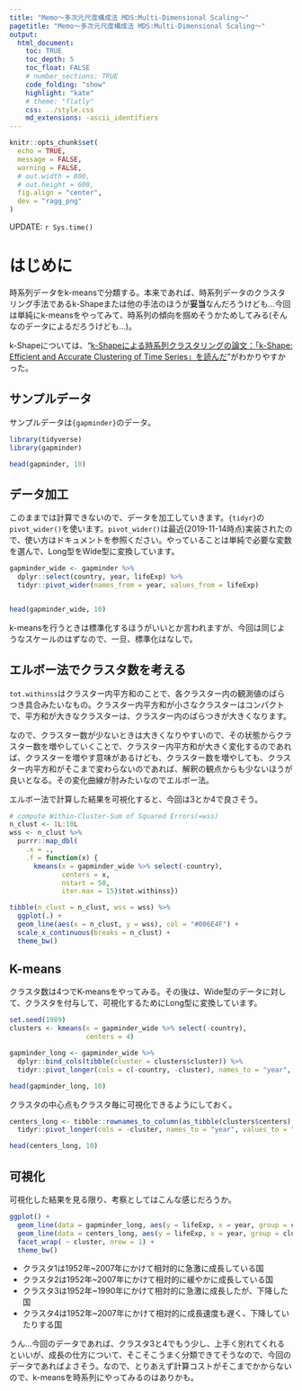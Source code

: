 ```yaml
---
title: "Memo〜多次元尺度構成法 MDS:Multi-Dimensional Scaling〜"
pagetitle: "Memo〜多次元尺度構成法 MDS:Multi-Dimensional Scaling〜"
output:
  html_document:
    toc: TRUE
    toc_depth: 5
    toc_float: FALSE
    # number_sections: TRUE
    code_folding: "show"
    highlight: "kate"
    # theme: "flatly"
    css: ../style.css
    md_extensions: -ascii_identifiers
---
```


```r
knitr::opts_chunk$set(
  echo = TRUE,
  message = FALSE,
  warning = FALSE,
  # out.width = 800,
  # out.height = 600,
  fig.align = "center",
  dev = "ragg_png"
)
```

<div class="update-right">
UPDATE: `r Sys.time()`
</div>

# はじめに
時系列データをk-meansで分類する。本来であれば、時系列データのクラスタリング手法であるk-Shapeまたは他の手法のほうが**妥当**なんだろうけども…今回は単純にk-meansをやってみて、時系列の傾向を掴めそうかためしてみる(そんなのデータによるだろうけども…)。

k-Shapeについては、"[k-Shapeによる時系列クラスタリングの論文：「k-Shape: Efficient and Accurate Clustering of Time Series」を読んだ](https://blog.tsurubee.tech/entry/2019/02/06/223555)"がわかりやすかった。

## サンプルデータ
サンプルデータは`{gapminder}`のデータ。

```r
library(tidyverse)
library(gapminder)

head(gapminder, 10)

```

## データ加工
このままでは計算できないので、データを加工していきます。`{tidyr}`の`pivot_wider()`を使います。`pivot_wider()`は最近(2019-11-14時点)実装されたので、使い方はドキュメントを参照ください。やっていることは単純で必要な変数を選んで、Long型をWide型に変換しています。

```r
gapminder_wide <- gapminder %>% 
  dplyr::select(country, year, lifeExp) %>% 
  tidyr::pivot_wider(names_from = year, values_from = lifeExp)


head(gapminder_wide, 10)

```

k-meansを行うときは標準化するほうがいいとか言われますが、今回は同じようなスケールのはずなので、一旦、標準化はなしで。

## エルボー法でクラスタ数を考える
`tot.withinss`はクラスター内平方和のことで、各クラスター内の観測値のばらつき具合みたいなもの。クラスター内平方和が小さなクラスターはコンパクトで、平方和が大きなクラスターは、クラスター内のばらつきが大きくなります。

なので、クラスター数が少ないときは大きくなりやすいので、その状態からクラスター数を増やしていくことで、クラスター内平方和が大きく変化するのであれば、クラスターを増やす意味があるけども、クラスター数を増やしても、クラスター内平方和がそこまで変わらないのであれば、解釈の観点からも少ないほうが良いとなる。その変化曲線が肘みたいなのでエルボー法。

エルボー法で計算した結果を可視化すると、今回は3とか4で良さそう。

```r
# compute Within-Cluster-Sum of Squared Errors(=wss)
n_clust <- 1L:10L
wss <- n_clust %>%
  purrr::map_dbl(
    .x = .,
    .f = function(x) {
      kmeans(x = gapminder_wide %>% select(-country),
             centers = x,
             nstart = 50,
             iter.max = 15)$tot.withinss})

tibble(n_clust = n_clust, wss = wss) %>% 
  ggplot(.) +
  geom_line(aes(x = n_clust, y = wss), col = "#006E4F") +
  scale_x_continuous(breaks = n_clust) +
  theme_bw()
```

## K-means
クラスタ数は4つでK-meansをやってみる。その後は、Wide型のデータに対して、クラスタを付与して、可視化するためにLong型に変換しています。

```r
set.seed(1989)
clusters <- kmeans(x = gapminder_wide %>% select(-country),
                   centers = 4)

gapminder_long <- gapminder_wide %>% 
  dplyr::bind_cols(tibble(cluster = clusters$cluster)) %>% 
  tidyr::pivot_longer(cols = c(-country, -cluster), names_to = "year", values_to = "lifeExp")

head(gapminder_long, 10)

```

クラスタの中心点もクラスタ毎に可視化できるようにしておく。

```r
centers_long <- tibble::rownames_to_column(as_tibble(clusters$centers), "cluster") %>%
  tidyr::pivot_longer(cols = -cluster, names_to = "year", values_to = "lifeExp") 

head(centers_long, 10)

```

## 可視化
可視化した結果を見る限り、考察としてはこんな感じだろうか。

```r
ggplot() +
  geom_line(data = gapminder_long, aes(y = lifeExp, x = year, group = country), col = "gray") +
  geom_line(data = centers_long, aes(y = lifeExp, x = year, group = cluster), col = "#006E4F", size = 1) +
  facet_wrap( ~ cluster, nrow = 1) + 
  theme_bw()
```

- クラスタ1は1952年~2007年にかけて相対的に急激に成長している国
- クラスタ2は1952年~2007年にかけて相対的に緩やかに成長している国
- クラスタ3は1952年~1990年にかけて相対的に急激に成長したが、下降した国
- クラスタ4は1952年~2007年にかけて相対的に成長速度も遅く、下降していたりする国


うん…今回のデータであれば、クラスタ3と4でもう少し、上手く別れてくれるといいが、成長の仕方について、そこそこうまく分類できてそうなので、今回のデータであればよさそう。なので、とりあえず計算コストがそこまでかからないので、k-meansを時系列にやってみるのはありかも。